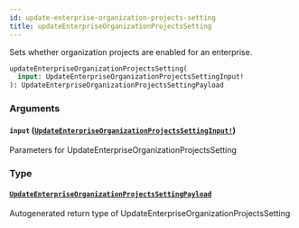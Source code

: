 ```yaml
---
id: update-enterprise-organization-projects-setting
title: updateEnterpriseOrganizationProjectsSetting
---
```


Sets whether organization projects are enabled for an enterprise.

```graphql
updateEnterpriseOrganizationProjectsSetting(
  input: UpdateEnterpriseOrganizationProjectsSettingInput!
): UpdateEnterpriseOrganizationProjectsSettingPayload

```

### Arguments

#### `input` ([`UpdateEnterpriseOrganizationProjectsSettingInput!`](/docs/api/inputs/update-enterprise-organization-projects-setting-input))

Parameters for UpdateEnterpriseOrganizationProjectsSetting

### Type

#### [`UpdateEnterpriseOrganizationProjectsSettingPayload`](/docs/api/objects/update-enterprise-organization-projects-setting-payload)

Autogenerated return type of UpdateEnterpriseOrganizationProjectsSetting
